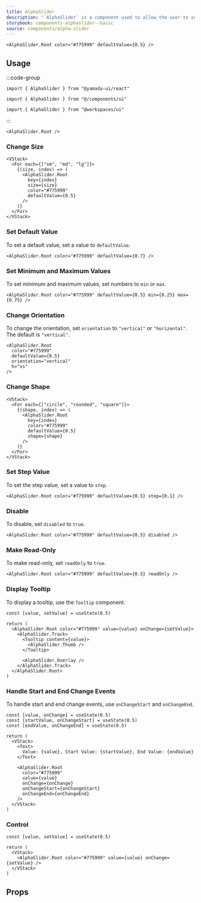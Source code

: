 ```yaml
---
title: AlphaSlider
description: "`AlphaSlider` is a component used to allow the user to select color transparency."
storybook: components-alphaslider--basic
source: components/alpha-slider
---
```


```tsx preview
<AlphaSlider.Root color="#775999" defaultValue={0.5} />
```

## Usage

:::code-group

```tsx [package]
import { AlphaSlider } from "@yamada-ui/react"
```

```tsx [alias]
import { AlphaSlider } from "@/components/ui"
```

```tsx [monorepo]
import { AlphaSlider } from "@workspaces/ui"
```

:::

```tsx
<AlphaSlider.Root />
```

### Change Size

```tsx preview
<VStack>
  <For each={["sm", "md", "lg"]}>
    {(size, index) => (
      <AlphaSlider.Root
        key={index}
        size={size}
        color="#775999"
        defaultValue={0.5}
      />
    )}
  </For>
</VStack>
```

### Set Default Value

To set a default value, set a value to `defaultValue`.

```tsx preview
<AlphaSlider.Root color="#775999" defaultValue={0.7} />
```

### Set Minimum and Maximum Values

To set minimum and maximum values, set numbers to `min` or `max`.

```tsx preview
<AlphaSlider.Root color="#775999" defaultValue={0.5} min={0.25} max={0.75} />
```

### Change Orientation

To change the orientation, set `orientation` to `"vertical"` or `"horizontal"`. The default is `"vertical"`.

```tsx preview
<AlphaSlider.Root
  color="#775999"
  defaultValue={0.5}
  orientation="vertical"
  h="xs"
/>
```

### Change Shape

```tsx preview
<VStack>
  <For each={["circle", "rounded", "square"]}>
    {(shape, index) => (
      <AlphaSlider.Root
        key={index}
        color="#775999"
        defaultValue={0.5}
        shape={shape}
      />
    )}
  </For>
</VStack>
```

### Set Step Value

To set the step value, set a value to `step`.

```tsx preview
<AlphaSlider.Root color="#775999" defaultValue={0.5} step={0.1} />
```

### Disable

To disable, set `disabled` to `true`.

```tsx preview
<AlphaSlider.Root color="#775999" defaultValue={0.5} disabled />
```

### Make Read-Only

To make read-only, set `readOnly` to `true`.

```tsx preview
<AlphaSlider.Root color="#775999" defaultValue={0.5} readOnly />
```

### Display Tooltip

To display a tooltip, use the `Tooltip` component.

```tsx preview functional
const [value, setValue] = useState(0.5)

return (
  <AlphaSlider.Root color="#775999" value={value} onChange={setValue}>
    <AlphaSlider.Track>
      <Tooltip content={value}>
        <AlphaSlider.Thumb />
      </Tooltip>

      <AlphaSlider.Overlay />
    </AlphaSlider.Track>
  </AlphaSlider.Root>
)
```

### Handle Start and End Change Events

To handle start and end change events, use `onChangeStart` and `onChangeEnd`.

```tsx preview functional
const [value, onChange] = useState(0.5)
const [startValue, onChangeStart] = useState(0.5)
const [endValue, onChangeEnd] = useState(0.5)

return (
  <VStack>
    <Text>
      Value: {value}, Start Value: {startValue}, End Value: {endValue}
    </Text>

    <AlphaSlider.Root
      color="#775999"
      value={value}
      onChange={onChange}
      onChangeStart={onChangeStart}
      onChangeEnd={onChangeEnd}
    />
  </VStack>
)
```

### Control

```tsx preview functional
const [value, setValue] = useState(0.5)

return (
  <VStack>
    <AlphaSlider.Root color="#775999" value={value} onChange={setValue} />
  </VStack>
)
```

## Props

<PropsTable name="alpha-slider" />
